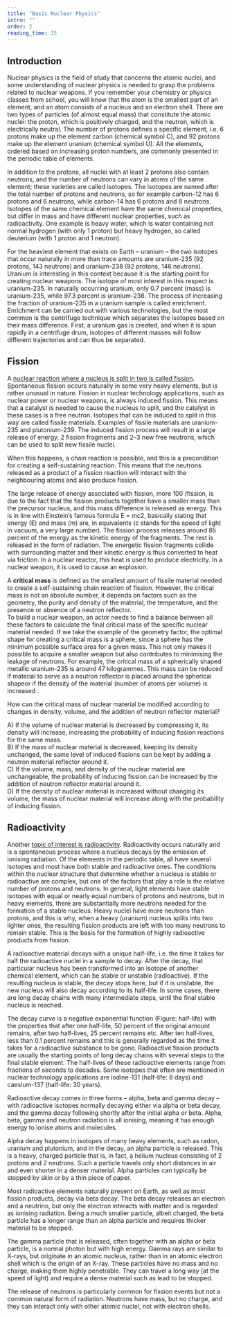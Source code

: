 ```yaml
---
title: "Basic Nuclear Physics"
intro: ""
order: 2
reading_time: 15
---
```


## Introduction

Nuclear physics is the field of study that concerns the atomic nuclei, and some understanding of nuclear physics is needed to grasp the problems related to nuclear weapons. If you remember your chemistry or physics classes from school, you will know that the atom is the smallest part of an element, and an atom consists of a nucleus and an electron shell. There are two types of particles (of almost equal mass) that constitute the atomic nuclei: the proton, which is positively charged, and the neutron, which is electrically neutral. The number of protons defines a specific element, i.e. 6 protons make up the element carbon (chemical symbol C), and 92 protons make up the element uranium (chemical symbol U). All the elements, ordered based on increasing proton numbers, are commonly presented in the periodic table of elements.

<Figure
  size="medium"
  src="IUPAC_Periodic_Table.PNG"
  caption="Periodic table"
  alt="Periodic table of elements, showing the chemical elements arranged by atomic number, groups, and periods, with colors indicating element categories such as metals, non-metals, and metalloids."
  credit="Mav/Wikimedia, CC BY-SA 3.0"
  license=""
  expandable={true}
></Figure>

In addition to the protons, all nuclei with at least 2 protons also contain neutrons, and the number of neutrons can vary in atoms of the same element; these varieties are called isotopes. The isotopes are named after the total number of protons and neutrons, so for example carbon-12 has 6 protons and 6 neutrons, while carbon-14 has 6 protons and 8 neutrons. Isotopes of the same chemical element have the same chemical properties, but differ in mass and have different nuclear properties, such as radioactivity. One example is heavy water, which is water containing not normal hydrogen (with only 1 proton) but heavy hydrogen, so called deuterium (with 1 proton and 1 neutron).

For the heaviest element that exists on Earth – uranium – the two isotopes that occur naturally in more than trace amounts are uranium-235 (92 protons, 143 neutrons) and uranium-238 (92 protons, 146 neutrons). Uranium is interesting in this context because it is the starting point for creating nuclear weapons. The isotope of most interest in this respect is uranium-235. In naturally occurring uranium, only 0.7 percent (mass) is uranium-235, while 97.3 percent is uranium-238. The process of increasing the fraction of uranium-235 in a uranium sample is called enrichment. Enrichment can be carried out with various technologies, but the most common is the centrifuge technique which separates the isotopes based on their mass difference. First, a uranium gas is created, and when it is spun rapidly in a centrifuge drum, isotopes of different masses will follow different trajectories and can thus be separated.

## Fission

<LectureVideo smil="/lu04/HSFK-PC_LU04-CH01_15a_250311.smil" provider="video-stream">

  A [nuclear reaction where a nucleus is split in two is called fission](https://nrl.mit.edu/reactor/fission-process). Spontaneous fission occurs naturally in some very heavy elements, but is rather unusual in nature. Fission in nuclear technology applications, such as nuclear power or nuclear weapons, is always induced fission. This means that a catalyst is needed to cause the nucleus to split, and the catalyst in these cases is a free neutron. Isotopes that can be induced to split in this way are called fissile materials. Examples of fissile materials are uranium-235 and plutonium-239. The induced fission process will result in a large release of energy, 2 fission fragments and 2–3 new free neutrons, which can be used to split new fissile nuclei.

  <Figure
    size="medium"
    src="LU04_inhalte_grafiken_f_pfade_06012025-02.svg"
    caption="Nuclear fission"
    alt=""
    credit="Grübelfabrik (CC BY NC)"
    license=""
  ></Figure>

  When this happens, a chain reaction is possible, and this is a precondition for creating a self-sustaining reaction. This means that the neutrons released as a product of a fission reaction will interact with the neighbouring atoms and also produce fission.

  The large release of energy associated with fission, more 100 <Term t="MeV"/>/fission, is due to the fact that the fission products together have a smaller mass than the precursor nucleus, and this mass difference is released as energy. This is in line with Einstein’s famous formula E =  mc2, basically stating that energy (E) and mass (m) are, in equivalents (c stands for the speed of light in vacuum, a very large number). The fission process releases around 85 percent of the energy as the kinetic energy of the fragments. The rest is released in the form of radiation. The energetic fission fragments collide with surrounding matter and their kinetic energy is thus converted to heat via friction. In a nuclear reactor, this heat is used to produce electricity. In a nuclear weapon, it is used to cause an explosion.

  <Figure
    size="medium"
    src="AlbertEinstein.png"
    caption="Albert Einstein"
    alt=""
    credit="Bundesarchiv, CC-BY-SA 3.0"
    license=""
  ></Figure>

  <Figure
    size="medium"
    src="radiation-kineticEnergy.png"
    caption="Distribution of the energy released during fission in terms of kinetic energy and radiation "
    alt="Pie Chart showing the fission process releasing around 85 percent of the energy as the kinetic energy of the fragments. The rest is released in the form of radiation. "
    credit="PRIF, CC-BY-SA 4.0"
    license=""
  ></Figure>

  A **critical mass** is defined as the smallest amount of fissile material needed to create a self-sustaining chain reaction of fission. However, the critical mass is not an absolute number, it depends on factors such as the geometry, the purity and density of the material, the temperature, and the presence or absence of a neutron reflector.<br/>
  To build a nuclear weapon, an actor needs to find a balance between all these factors to calculate the final critical mass of the specific nuclear material needed. If we take the example of the geometry factor, the optimal shape for creating a critical mass is a sphere, since a sphere has the minimum possible surface area for a given mass. This not only makes it possible to acquire a smaller weapon but also contributes to minimising the leakage of neutrons. For example, the critical mass of a spherically shaped metallic uranium-235 is around 47 kilogrammes. This mass can be reduced if material to serve as a neutron reflector is placed around the spherical shapeor if the density of the material (number of atoms per volume) is increased .

</LectureVideo>

<Figure
  size="medium"
  src="LU04_inhalte_grafiken_f_pfade_06012025-09.svg"
  caption="Increasing nuclear fission probability by adding a neuron deflector or increasing density"
  alt="Diagram showing how to increase nuclear fission probability. Central image shows fission chain reaction. Left circle (A) adds a neutron reflector, increasing neutron return and fission chance. Right circle (B) increases atom density, enhancing neutron collisions. Labels indicate neutrons, nuclei, fission events, and generations. More collisions lead to sustained reactions. "
  credit="Grübelfabrik, CC BY NS 4.0"
  license=""
  expandable={true}
></Figure>

<Callout title="Influences on critical mass">

  How can the critical mass of nuclear material be modified according to changes in density, volume, and the addition of neutron reflector material?
  <Figure
    size="medium"
    src="InfluencesonFission.png"
    caption="Optimizing Nuclear Reactions: The Impact of Mass, Volume, Density, and Reflectors on Fission Efficiency"
    alt="Diagram showing how changes in nuclear material mass, volume, density, and neutron reflectors affect fission. Four scenarios are compared, each showing how altering variables like mass or adding a reflector impacts the probability of fission and number of induced fissions. A legend explains key terms like M, V, D, P, IF, and +R."
    credit="EU Non-Proliferation and Disarmament Consortium eLearning"
    license="cc-by-nc-4"
    expandable={true}
  ></Figure>

  A) If the volume of nuclear material is decreased by compressing it, its density will increase, increasing the probability of inducing fission reactions for the same mass.<br/>
  B) If the mass of nuclear material is decreased, keeping its density unchanged, the same level of induced fissions can be kept by adding a neutron material reflector around it.<br/>
  C) If the volume, mass, and density of the nuclear material are unchangeable, the probability of inducing fission can be increased by the addition of neutron reflector material around it.<br/>
  D) If the density of nuclear material is increased without changing its volume, the mass of nuclear material will increase along with the probability of inducing fission.<br/>

</Callout>

## Radioactivity

Another [topic of interest is radioactivity](https://www.euronuclear.org/nuclear-basics/radioactivity/what-is-radioactivity/). Radioactivity occurs naturally and is a spontaneous process where a nucleus decays by the emission of ionising radiation. Of the elements in the periodic table, all have several isotopes and most have both stable and radioactive ones. The conditions within the nuclear structure that determine whether a nucleus is stable or radioactive are complex, but one of the factors that play a role is the relative number of protons and neutrons. In general, light elements have stable isotopes with equal or nearly equal numbers of protons and neutrons, but in heavy elements, there are substantially more neutrons needed for the formation of a stable nucleus. Heavy nuclei have more neutrons than protons, and this is why, when a heavy (uranium) nucleus splits into two lighter ones, the resulting fission products are left with too many neutrons to remain stable. This is the basis for the formation of highly radioactive products from fission.

A radioactive material decays with a unique half-life, i.e. the time it takes for half the radioactive nuclei in a sample to decay. After the decay, that particular nucleus has been transformed into an isotope of another chemical element, which can be stable or unstable (radioactive). If the resulting nucleus is stable, the decay stops here, but if it is unstable, the new nucleus will also decay according to its half-life. In some cases, there are long decay chains with many intermediate steps, until the final stable nucleus is reached.

The decay curve is a negative exponential function (Figure: half-life) with the properties that after one half-life, 50 percent of the original amount remains, after two half-lives, 25 percent remains etc. After ten half-lives, less than 0.1 percent remains and this is generally regarded as the time it takes for a radioactive substance to be gone. Radioactive fission products are usually the starting points of long decay chains with several steps to the final stable element. The half-lives of these radioactive elements range from fractions of seconds to decades. Some isotopes that often are mentioned in nuclear technology applications are iodine-131 (half-life: 8 days) and caesium-137 (half-life: 30 years).

<Figure
  size="medium"
  src="LU04-Radioactive-decay.png"
  caption="Radioactive decay"
  alt="Line graph showing exponential decay of a substance over time. The x-axis represents time (t) from 1 to 10, and the y-axis shows the remaining fraction (%) of the substance, decreasing from 100% to near 0%. The curve drops sharply at first, then gradually flattens, forming a smooth, downward-sloping curve that approaches but never quite reaches zero. The line is continuous and slightly curved throughout. "
  credit="EU Non-Proliferation and Disarmament Consortium eLearning"
  license="cc-by-nc-4"
></Figure>

Radioactive decay comes in three forms – alpha, beta and gamma decay – with radioactive isotopes normally decaying either via alpha or beta decay, and the gamma decay following shortly after the initial alpha or beta. Alpha, beta, gamma and neutron radiation is all ionising, meaning it has enough energy to ionise atoms and molecules.

Alpha decay happens in isotopes of many heavy elements, such as radon, uranium and plutonium, and in the decay, an alpha particle is released. This is a heavy, charged particle that is, in fact, a helium nucleus consisting of 2 protons and 2 neutrons. Such a particle travels only short distances in air and even shorter in a denser material. Alpha particles can typically be stopped by skin or by a thin piece of paper.

<Figure
  size="medium"
  src="LU04_inhalte_grafiken_f_pfade_06012025-01.svg"
  caption="Radiation Types and the Degree of Penetration"
  alt="Diagram showing how different radiation types penetrate materials. Alpha rays are stopped by paper, beta rays by aluminum, and gamma/X-rays require thick lead to stop. Neutron rays penetrate all materials shown. Barriers include paper, a thin aluminum board, and a thick lead block. Penetration increases from alpha to neutron rays."
  credit="Grübelfabrik"
  license="cc-by-nc-4"
></Figure>

Most radioactive elements naturally present on Earth, as well as most fission products, decay via beta decay. The beta decay releases an electron and a neutrino, but only the electron interacts with matter and is regarded as ionising radiation. Being a much smaller particle, albeit charged, the beta particle has a longer range than an alpha particle and requires thicker material to be stopped.

The gamma particle that is released, often together with an alpha or beta particle, is a normal photon but with high energy. Gamma rays are similar to X-rays, but originate in an atomic nucleus, rather than in an atomic electron shell which is the origin of an X-ray. These particles have no mass and no charge, making them highly penetrable. They can travel a long way (at the speed of light) and require a dense material such as lead to be stopped.

The release of neutrons is particularly common for fission events but not a common natural form of radiation. Neutrons have mass, but no charge, and they can interact only with other atomic nuclei, not with electron shells.


